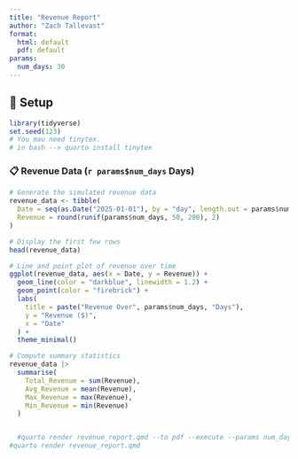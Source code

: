```yaml
---
title: "Revenue Report"
author: "Zach Tallevast"
format:
  html: default
  pdf: default
params:
  num_days: 30
---
```


## 🧾 Setup

```r
library(tidyverse)
set.seed(123)
# You mau need tinytex. 
# in bash --> quarto install tinytex 
```

### 📋 Revenue Data (`r params$num_days` Days)

```r
# Generate the simulated revenue data
revenue_data <- tibble(
  Date = seq(as.Date("2025-01-01"), by = "day", length.out = params$num_days),
  Revenue = round(runif(params$num_days, 50, 200), 2)
)

# Display the first few rows
head(revenue_data)
```
```r
# Line and point plot of revenue over time
ggplot(revenue_data, aes(x = Date, y = Revenue)) +
  geom_line(color = "darkblue", linewidth = 1.2) +
  geom_point(color = "firebrick") +
  labs(
    title = paste("Revenue Over", params$num_days, "Days"),
    y = "Revenue ($)",
    x = "Date"
  ) +
  theme_minimal()
```
```r
# Compute summary statistics
revenue_data |>
  summarise(
    Total_Revenue = sum(Revenue),
    Avg_Revenue = mean(Revenue),
    Max_Revenue = max(Revenue),
    Min_Revenue = min(Revenue)
  )


  #quarto render revenue_report.qmd --to pdf --execute --params num_days:60
#quarto render revenue_report.qmd
```
  



